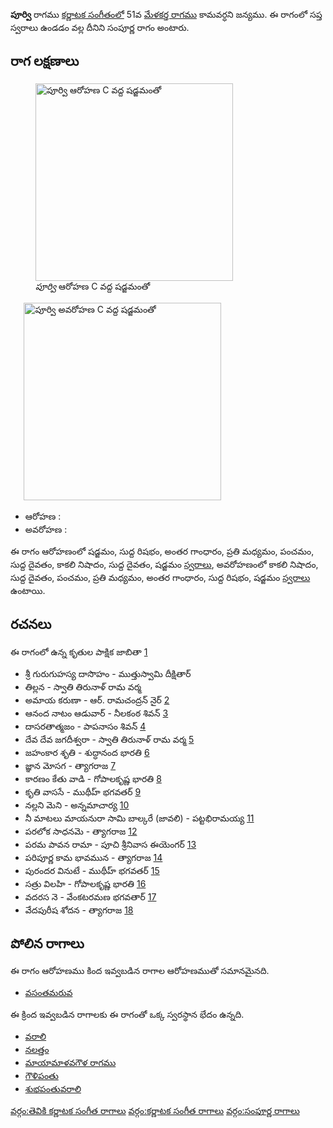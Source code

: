 {{Infobox ragam
	| name          	= పూర్వి
	| synonym	    	= 
	| mela          	= 
	| chakra        	= 
	| janaka        	= 
	| type          	= సంపూర్ణ
	| arohanam      	= {{svaraC|S|R1|G3|M2|P|D1|N3|D1|S'}} 
	| avarohanam    	= {{svaraC|N3|D1|P|M2|G3|R1|S}}
	| jeeva         	=
	| chhaya        	=
	| nyasa         	=
	| vishesha      	= 
	| equivalent  		= 
}}
{{కర్ణాటక సంగీత రాగాలు}}
'''పూర్వి''' రాగము [[కర్ణాటక సంగీతం]]లో 51వ [[మేళకర్త రాగము]] కామవర్ధని జన్యము.  ఈ రాగంలో సప్త స్వరాలు ఉండడం వల్ల దీనిని సంపూర్ణ రాగం అంటారు.


==రాగ లక్షణాలు==
[[Image:purvi_ar_kb2wiki.png|thumb|right|316px|''పూర్వి'' ఆరోహణ C వద్ద షడ్జమంతో]]
	[[Image:purvi_av_kb2wiki.png|thumb|right|316px|''పూర్వి'' అవరోహణ C వద్ద షడ్జమంతో]]

* ఆరోహణ : {{svaraC|S|R1|G3|M2|P|D1|N3|D1|S'}} 
* అవరోహణ : {{svaraC|N3|D1|P|M2|G3|R1|S}}

ఈ రాగం ఆరోహణంలో షడ్జమం, సుద్ద  రిషభం, అంతర గాంధారం, ప్రతి మధ్యమం, పంచమం, సుద్ద దైవతం, కాకలి  నిషాదం, సుద్ద దైవతం, షడ్జమం [[స్వరాలు]], అవరోహణంలో కాకలి  నిషాదం, సుద్ద దైవతం, పంచమం, ప్రతి మధ్యమం, అంతర గాంధారం, సుద్ద  రిషభం, షడ్జమం [[స్వరాలు]] ఉంటాయి.

==రచనలు==
ఈ రాగంలో ఉన్న కృతుల పాక్షిక జాబితా [https://github.com/ssrihari/ragavardhini/blob/master/ragas/kritis.psv]
* శ్రీ గురుగుహస్య దాసొహం - ముత్తుస్వామి దీక్షితార్
* తిల్లన - స్వాతి తిరునాళ్ రామ వర్మ
* అమాయ కరుణా - ఆర్. రామచంద్రన్ నైర్ [http://www.karnatik.com/c3085.shtml]
* ఆనంద నాటం ఆడువార్ - నీలకంఠ  శివన్ [http://www.karnatik.com/c1487.shtml]
* దాసరతాత్మజం - పాపనాసం  శివన్ [http://www.karnatik.com/c1608.shtml]
* దేవ దేవ జగదీశ్వరా - స్వాతి తిరునాళ్ రామ వర్మ [http://www.karnatik.com/c1518.shtml]
* జహంకార శృతి - శుద్ధానంద  భారతి [http://www.karnatik.com/c1210.shtml]
* జ్ఞాన మోసగ - త్యాగరాజ [http://www.karnatik.com/c2377.shtml]
* కారణం కేతు వాడి - గోపాలకృష్ణ భారతి [http://www.karnatik.com/c1211.shtml]
* కృతి  వాససే - ముథీహ్ భగవతర్ [http://www.karnatik.com/c1960.shtml]
* నల్లని మెని - అన్నమాచార్య [http://www.karnatik.com/c2450.shtml]
* నీ మాటలు మాయనురా సామి బాల్కరే (జావలి) - పట్టభిరామయ్య [http://www.karnatik.com/c3307.shtml]
* పరలోక సాధనమె - త్యాగరాజ [http://www.karnatik.com/c2714.shtml]
* పరమ పావన రామా - పూచి శ్రీనివాస ఈయెంగర్ [http://www.karnatik.com/c1727.shtml]
* పరిపూర్ణ కామ భావమున - త్యాగరాజ [http://www.karnatik.com/c2721.shtml]
* పురందర వినుటే - ముథీహ్ భగవతర్ [http://www.karnatik.com/c2091.shtml]
* సత్రు విలహి - గోపాలకృష్ణ భారతి [http://www.karnatik.com/c1433.shtml]
* వదరస నె - వేంకటరమణ భగవతార్ [http://www.karnatik.com/c3223.shtml]
* వేదపురీష శోదన - త్యాగరాజ [http://www.karnatik.com/c2924.shtml]




==పోలిన రాగాలు==
ఈ రాగం ఆరోహణము కింద ఇవ్వబడిన రాగాల ఆరోహణముతో సమానమైనది.
* [[వసంతమరువ]]

ఈ క్రింద ఇవ్వబడిన రాగాలకు ఈ రాగంతో ఒక్క స్వరస్థాన భేదం ఉన్నది.
* [[వరాలి]]
* [[నలత్తం]]
* [[మాయామాళవగౌళ రాగము]]
* [[గౌళిపంతు]]
* [[శుభపంతువరాలి]]



[[వర్గం:తెవికి కర్ణాటక సంగీత రాగాలు]]
[[వర్గం:కర్ణాటక సంగీత రాగాలు]]
[[వర్గం:సంపూర్ణ రాగాలు]]